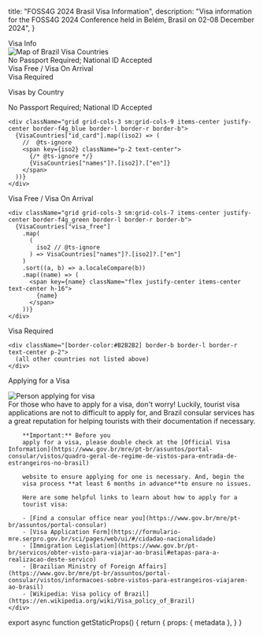 

  title: "FOSS4G 2024 Brasil Visa Information",
  description: "Visa information for the FOSS4G 2024 Conference held in Belém, Brasil on 02-08 December 2024",
}

<main className="sm:mx-auto max-w-6xl mx-2 my-2 sm:my-4 min-h-96">
  <Heading bubble>Visa Info</Heading>
  <div>
    <Image alt="Map of Brazil Visa Countries" src={VisaMap} />
    <div className="flex flex-col sm:flex-row mt-2 justify-center items-center sm:items-start space-y-1 sm:space-y-0 sm:space-x-3">
      <div className="flex items-center text-sm space-x-1">
        <div className="block [background-color:#a6bf64] w-4 h-4 sm:w-6 sm:h-6 border border-black"></div>
        <div>No Passport Required; National ID Accepted</div>
      </div>
      <div className="flex items-center text-sm space-x-1">
        <div className="block [background-color:#009575] w-4 h-4 sm:w-6 sm:h-6 border border-black"></div>
        <div>Visa Free / Visa On Arrival</div>
      </div>
      <div className="flex items-center text-sm space-x-1">
        <div className="block [background-color:#B2B2B2] w-4 h-4 sm:w-6 sm:h-6 border border-black"></div>
        <div>Visa Required</div>
      </div>
    </div>
  </div>

  <Heading>Visas by Country</Heading>
  <div className="">
    <div className="text-xl bg-f4g_green text-white p-2 pl-4 rounded-t-lg">
      No Passport Required; National ID Accepted
    </div>

    <div className="grid grid-cols-3 sm:grid-cols-9 items-center justify-center border-f4g_blue border-l border-r border-b">
      {VisaCountries["id_card"].map((iso2) => (
        //  @ts-ignore
        <span key={iso2} className="p-2 text-center">
          {/* @ts-ignore */}
          {VisaCountries["names"]?.[iso2]?.["en"]}
        </span>
      ))}
    </div>
  </div>

  <div className="mt-4">
    <div className="text-xl bg-f4g_blue text-white p-2 pl-4 rounded-t-lg">
      Visa Free / Visa On Arrival
    </div>

    <div className="grid grid-cols-3 sm:grid-cols-7 items-center justify-center border-f4g_green border-l border-r border-b">
      {VisaCountries["visa_free"]
        .map(
          (
            iso2 // @ts-ignore
          ) => VisaCountries["names"]?.[iso2]?.["en"]
        )
        .sort((a, b) => a.localeCompare(b))
        .map((name) => (
          <span key={name} className="flex justify-center items-center text-center h-16">
            {name}
          </span>
        ))}
    </div>
  </div>

  <div className="mt-4">
    <div className="text-xl [background-color:#B2B2B2] text-white p-2 pl-4 rounded-t-lg">
      Visa Required
    </div>

    <div className="[border-color:#B2B2B2] border-b border-l border-r text-center p-2">
      (all other countries not listed above)
    </div>
  </div>

  <Heading>Applying for a Visa</Heading>

  <div className="grid sm:grid-cols-2 space-y-2">
    <div className="flex justify-center items-center">
      <Image placeholder="blur"
        alt="Person applying for visa"
        className="w-full max-w-96"
        src={VisaApplicationImage}
      />
    </div>
    <div>
        For those who have to apply for a visa, don&apos;t worry! Luckily,
        tourist visa applications are not to difficult to apply for, and
        Brazil consular services has a great reputation for helping
        tourists with their documentation if necessary.

        **Important:** Before you
        apply for a visa, please double check at the [Official Visa Information](https://www.gov.br/mre/pt-br/assuntos/portal-consular/vistos/quadro-geral-de-regime-de-vistos-para-entrada-de-estrangeiros-no-brasil)

        website to ensure applying for one is necessary. And, begin the
        visa process **at least 6 months in advance**to ensure no issues.

        Here are some helpful links to learn about how to apply for a
        tourist visa:

        - [Find a consular office near you](https://www.gov.br/mre/pt-br/assuntos/portal-consular)
        - [Visa Application Form](https://formulario-mre.serpro.gov.br/sci/pages/web/ui/#/cidadao-nacionalidade)
        - [Immigration Legislation](https://www.gov.br/pt-br/servicos/obter-visto-para-viajar-ao-brasil#etapas-para-a-realizacao-deste-servico)
        - [Brazilian Ministry of Foreign Affairs](https://www.gov.br/mre/pt-br/assuntos/portal-consular/vistos/informacoes-sobre-vistos-para-estrangeiros-viajarem-ao-brasil)
        - [Wikipedia: Visa policy of Brazil](https://en.wikipedia.org/wiki/Visa_policy_of_Brazil)
    </div>
  </div>
</main>

export async function getStaticProps() {
  return {
    props: {
      metadata
    },
  }
}